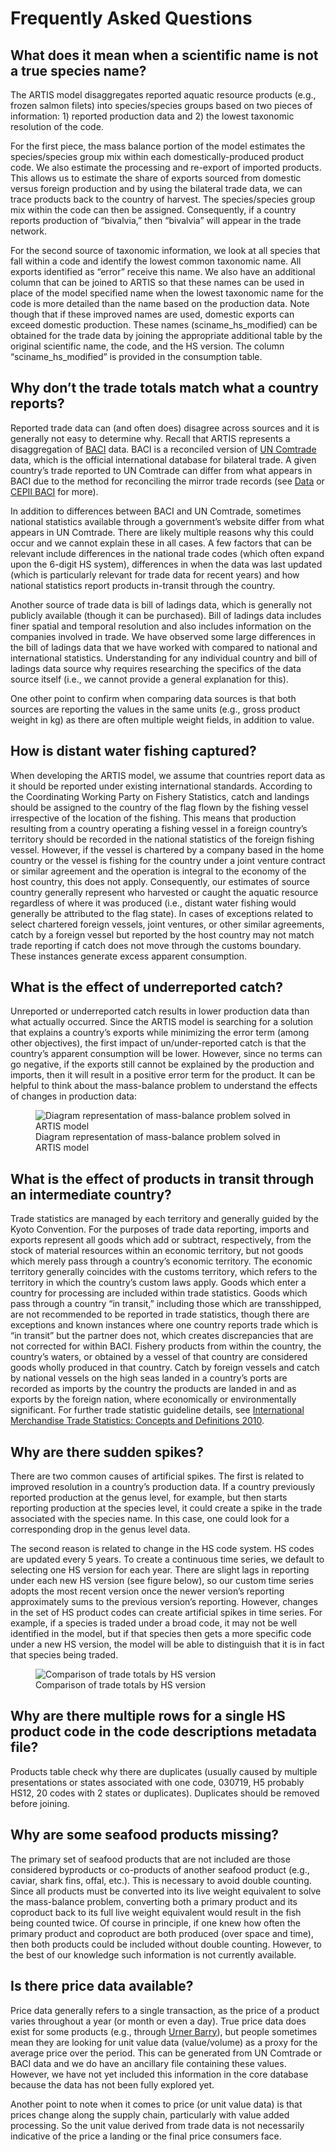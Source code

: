 # Frequently Asked Questions

## What does it mean when a scientific name is not a true species name? 
The ARTIS model disaggregates reported aquatic resource products (e.g., frozen salmon filets) into species/species groups based on two pieces of information: 1) reported production data and 2) the lowest taxonomic resolution of the code. 

For the first piece, the mass balance portion of the model estimates the species/species group mix within each domestically-produced product code. We also estimate the processing and re-export of imported products. This allows us to estimate the share of exports sourced from domestic versus foreign production and by using the bilateral trade data, we can trace products back to the country of harvest. The species/species group mix within the code can then be assigned. Consequently, if a country  reports production of "bivalvia," then "bivalvia" will appear in the trade network. 

For the second source of taxonomic information, we look at all species that fall within a code and identify the lowest common taxonomic name. All exports identified as "error" receive this name. We also have an additional column that can be joined to ARTIS so that these names can be used in place of the model specified name when the lowest taxonomic name for the code is more detailed than the name based on the production data. Note though that if these improved names are used, domestic exports can exceed domestic production. These names (sciname_hs_modified) can be obtained for the trade data by joining the appropriate additional table by the original scientific name, the code, and the HS version. The column "sciname_hs_modified" is provided in the consumption table. 

## Why don't the trade totals match what a country reports? 
Reported trade data can (and often does) disagree across sources and it is generally not easy to determine why. Recall that ARTIS represents a disaggregation of [BACI](http://www.cepii.fr/cepii/en/bdd_modele/bdd_modele_item.asp?id=37) data. BACI is a reconciled version of [UN Comtrade](https://comtradeplus.un.org/) data, which is the official international database for bilateral trade. A given country's trade reported to UN Comtrade can differ from what appears in BACI due to the method for reconciling the mirror trade records (see [Data](artis-our-model/data-inputs.qmd) or [CEPII BACI](http://www.cepii.fr/cepii/en/bdd_modele/bdd_modele_item.asp?id=37) for more). 

In addition to differences between BACI and UN Comtrade, sometimes national statistics available through a government's website differ from what appears in UN Comtrade. There are likely multiple reasons why this could occur and we cannot explain these in all cases. A few factors that can be relevant include differences in the national trade codes (which often expand upon the 6-digit HS system), differences in when the data was last updated (which is particularly relevant for trade data for recent years) and how national statistics report products in-transit through the country. 

Another source of trade data is bill of ladings data, which is generally not publicly available (though it can be purchased). Bill of ladings data includes finer spatial and temporal resolution and also includes information on the companies involved in trade. We have observed some large differences in the bill of ladings data that we have worked with compared to national and international statistics. Understanding for any individual country and bill of ladings data source why requires researching the specifics of the data source itself (i.e., we cannot provide a general explanation for this).

One other point to confirm when comparing data sources is that both sources are reporting the values in the same units (e.g., gross product weight in kg) as there are often multiple weight fields, in addition to value. 

## How is distant water fishing captured? 
When developing the ARTIS model, we assume that countries report data as it should be reported under existing international standards. According to the Coordinating Working Party on Fishery Statistics, catch and landings should be assigned to the country of the flag flown by the fishing vessel irrespective of the location of the fishing. This means that production resulting from a country operating a fishing vessel in a foreign country's territory should be recorded in the national statistics of the foreign fishing vessel. However, if the vessel is chartered by a company based in the home country or the vessel is fishing for the country under a joint venture contract or similar agreement and the operation is integral to the economy of the host country, this does not apply. Consequently, our estimates of source country generally represent who harvested or caught the aquatic resource regardless of where it was produced (i.e., distant water fishing would generally be attributed to the flag state). In cases of exceptions related to select chartered foreign vessels, joint ventures, or other similar agreements, catch by a foreign vessel but reported by the host country may not match trade reporting if catch does not move through the customs boundary. These instances generate excess apparent consumption. 

## What is the effect of underreported catch? 
Unreported or underreported catch results in lower production data than what actually occurred. Since the ARTIS model is searching for a solution that explains a country's exports while minimizing the error term (among other objectives), the first impact of un/under-reported catch is that the country's apparent consumption will be lower. However, since no terms can go negative, if the exports still cannot be explained by the production and imports, then it will result in a positive error term for the product. It can be helpful to think about the mass-balance problem to understand the effects of changes in production data:

![Diagram representation of mass-balance problem solved in ARTIS model](images/artis_method_V4-02.png)

## What is the effect of products in transit through an intermediate country?
Trade statistics are managed by each territory and generally guided by the Kyoto Convention. For the purposes of trade data reporting, imports and exports represent all goods which add or subtract, respectively, from the stock of material resources within an economic territory, but not goods which merely pass through a country’s economic territory. The economic territory generally coincides with the customs territory, which refers to the territory in which the country’s custom laws apply. Goods which enter a country for processing are included within trade statistics. Goods which pass through a country “in transit,” including those which are transshipped, are not recommended to be reported in trade statistics, though there are exceptions and known instances where one country reports trade which is “in transit” but the partner does not, which creates discrepancies that are not corrected for within BACI. Fishery products from within the country, the country’s waters, or obtained by a vessel of that country are considered goods wholly produced in that country. Catch by foreign vessels and catch by national vessels on the high seas landed in a country’s ports are recorded as imports by the country the products are landed in and as exports by the foreign nation, where economically or environmentally significant. For further trade statistic guideline details, see [International Merchandise Trade Statistics: Concepts and Definitions 2010](https://unstats.un.org/unsd/trade/eg-imts/IMTS%202010%20(English).pdf).

## Why are there sudden spikes?
There are two common causes of artificial spikes. The first is related to improved resolution in a country's production data. If a country previously reported production at the genus level, for example, but then starts reporting production at the species level, it could create a spike in the trade associated with the species name. In this case, one could look for a corresponding drop in the genus level data. 

The second reason is related to change in the HS code system. HS codes are updated every 5 years. To create a continuous time series, we default to selecting one HS version for each year. There are slight lags in reporting under each new HS version (see figure below), so our custom time series adopts the most recent version once the newer version's reporting approximately sums to the previous version's reporting. However, changes in the set of HS product codes can create artificial spikes in time series. For example, if a species is traded under a broad code, it may not be well identified in the model, but if that species then gets a more specific code under a new HS version, the model will be able to distinguish that it is in fact that species being traded. 

![Comparison of trade totals by HS version](images/si_fig7_compare_hsversions.png)

## Why are there multiple rows for a single HS product code in the code descriptions metadata file? 
Products table check why there are duplicates (usually caused by multiple presentations or states associated with one code, 030719, H5 probably HS12, 20 codes with 2 states or duplicates). Duplicates should be removed before joining. 

## Why are some seafood products missing? 
The primary set of seafood products that are not included are those considered byproducts or co-products of another seafood product (e.g., caviar, shark fins, offal, etc.). This is necessary to avoid double counting. Since all products must be converted into its live weight equivalent to solve the mass-balance problem, converting both a primary product and its coproduct back to its full live weight equivalent would result in the fish being counted twice. Of course in principle, if one knew how often the primary product and coproduct are both produced (over space and time), then both products could be included without double counting. However, to the best of our knowledge such information is not currently available. 

## Is there price data available? 
Price data generally refers to a single transaction, as the price of a product varies throughout a year (or month or even a day). True price data does exist for some products (e.g., through [Urner Barry](https://www.urnerbarry.com/Markets#seafood)), but people sometimes mean they are looking for unit value data (value/volume) as a proxy for the average price over the period. This can be generated from UN Comtrade or BACI data and we do have an ancillary file containing these values. However, we have not yet included this information in the core database because the data has not been fully explored yet. 

Another point to note when it comes to price (or unit value data) is that prices change along the supply chain, particularly with value added processing. So the unit value derived from trade data is not necessarily indicative of the price a landing or the final price consumers face. 
